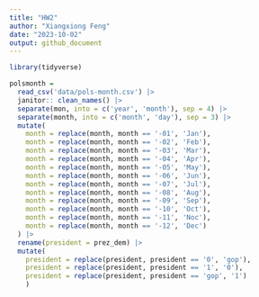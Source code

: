 ```yaml
---
title: "HW2"
author: "Xiangxiong Feng"
date: "2023-10-02"
output: github_document
---
```


```r
library(tidyverse)
```
```r
polsmonth = 
  read_csv('data/pols-month.csv') |>
  janitor:: clean_names() |>
  separate(mon, into = c('year', 'month'), sep = 4) |>
  separate(month, into = c('month', 'day'), sep = 3) |>
  mutate(
    month = replace(month, month == '-01', 'Jan'),
    month = replace(month, month == '-02', 'Feb'),
    month = replace(month, month == '-03', 'Mar'),
    month = replace(month, month == '-04', 'Apr'),
    month = replace(month, month == '-05', 'May'),
    month = replace(month, month == '-06', 'Jun'),
    month = replace(month, month == '-07', 'Jul'),
    month = replace(month, month == '-08', 'Aug'),
    month = replace(month, month == '-09', 'Sep'),
    month = replace(month, month == '-10', 'Oct'),
    month = replace(month, month == '-11', 'Noc'),
    month = replace(month, month == '-12', 'Dec')
  ) |>
  rename(president = prez_dem) |>
  mutate(
    president = replace(president, president == '0', 'gop'),
    president = replace(president, president == '1', '0'),
    president = replace(president, president == 'gop', '1')
    ) 
  
  
```

